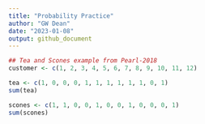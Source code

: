 ```yaml
---
title: "Probability Practice"
author: "GW Dean"
date: "2023-01-08"
output: github_document
---
```

```r
## Tea and Scones example from Pearl-2018
customer <- c(1, 2, 3, 4, 5, 6, 7, 8, 9, 10, 11, 12)

tea <- c(1, 0, 0, 0, 1, 1, 1, 1, 1, 1, 0, 1)
sum(tea)

scones <- c(1, 1, 0, 0, 1, 0, 0, 1, 0, 0, 0, 1)
sum(scones)
```
